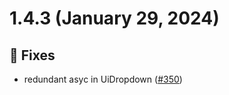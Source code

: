
<Meta title="Releases/v1.4.x/v1.4.3/Changelog"/>
  
# 1.4.3 (January 29, 2024)

## 🐛 Fixes
* redundant asyc in UiDropdown  ([#350](https://github.com/infermedica/component-library/pull/350))

